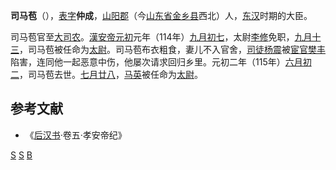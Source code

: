 '''司马苞'''（{{bd|？||115年|}}），[[表字|表字]]'''仲成'''，[[山阳郡|山阳郡]]（今[[山东省|山东省]][[金乡县|金乡县]]西北）人，[[东汉|东汉]]时期的大臣。

司马苞官至[[大司农|大司农]]。[[漢安帝|漢安帝]][[元初|元初]]元年（114年）[[九月初七|九月初七]]，太尉[[李修|李修]]免职，[[九月十三|九月十三]]，司马苞被任命为[[太尉|太尉]]。司马苞布衣粗食，妻儿不入官舍，[[司徒|司徒]][[杨震|杨震]]被[[宦官|宦官]][[樊丰|樊丰]]陷害，连同他一起恶意中伤，他屡次请求回归乡里。元初二年（115年）[[六月初二|六月初二]]，司马苞去世。[[七月廿八|七月廿八]]，[[马英|马英]]被任命为[[太尉|太尉]]。

{{东汉大司马太尉}}
==参考文献==
*《[[后汉书|后汉书]]·卷五·孝安帝纪》

[[Category:东汉太尉|S]]
[[Category:金乡人|S]]
[[Category:司马姓|B]]